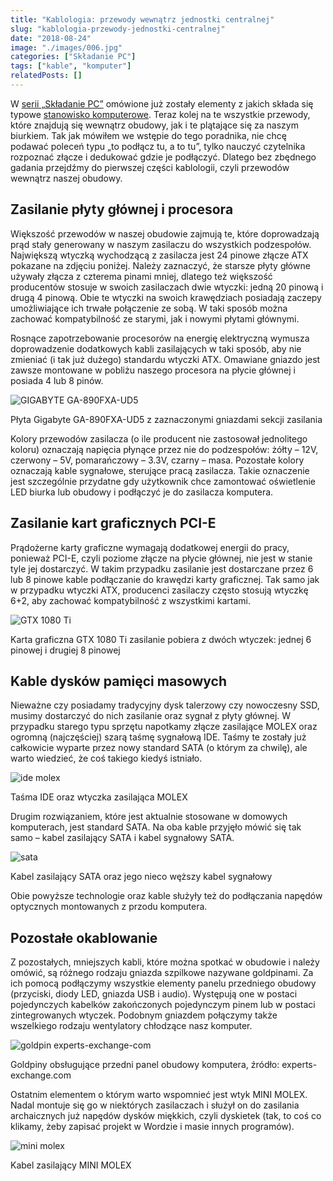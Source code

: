 ```yaml
---
title: "Kablologia: przewody wewnątrz jednostki centralnej"
slug: "kablologia-przewody-jednostki-centralnej"
date: "2018-08-24"
image: "./images/006.jpg"
categories: ["Składanie PC"]
tags: ["kable", "komputer"]
relatedPosts: []
---
```


W [serii „Składanie PC”](/skladanie-pc) omówione już zostały elementy z jakich składa się typowe [stanowisko komputerowe](/elementy-stanowiska-komputerowego). Teraz kolej na te wszystkie przewody, które znajdują się wewnątrz obudowy, jak i te plątające się za naszym biurkiem. Tak jak mówiłem we wstępie do tego poradnika, nie chcę podawać poleceń typu „to podłącz tu, a to tu”, tylko nauczyć czytelnika rozpoznać złącze i dedukować gdzie je podłączyć. Dlatego bez zbędnego gadania przejdźmy do pierwszej części kablologii, czyli przewodów wewnątrz naszej obudowy.

## Zasilanie płyty głównej i procesora

Większość przewodów w naszej obudowie zajmują te, które doprowadzają prąd stały generowany w naszym zasilaczu do wszystkich podzespołów. Największą wtyczką wychodzącą z zasilacza jest 24 pinowe złącze ATX pokazane na zdjęciu poniżej. Należy zaznaczyć, że starsze płyty główne używały złącza z czterema pinami mniej, dlatego też większość producentów stosuje w swoich zasilaczach dwie wtyczki: jedną 20 pinową i drugą 4 pinową. Obie te wtyczki na swoich krawędziach posiadają zaczepy umożliwiające ich trwałe połączenie ze sobą. W taki sposób można zachować kompatybilność ze starymi, jak i nowymi płytami głównymi.

Rosnące zapotrzebowanie procesorów na energię elektryczną wymusza doprowadzenie dodatkowych kabli zasilających w taki sposób, aby nie zmieniać (i tak już dużego) standardu wtyczki ATX. Omawiane gniazdo jest zawsze montowane w pobliżu naszego procesora na płycie głównej i posiada 4 lub 8 pinów.

![GIGABYTE GA-890FXA-UD5](images/atx-204-atx12v-P8-GA-890FXA-UD5.jpg)

<ImageDescription>Płyta Gigabyte GA-890FXA-UD5 z zaznaczonymi gniazdami sekcji zasilania</ImageDescription>

<InfoBlock>Kolory przewodów zasilacza (o ile producent nie zastosował jednolitego koloru) oznaczają napięcia płynące przez nie do podzespołów: żółty – 12V, czerwony – 5V, pomarańczowy – 3.3V, czarny – masa. Pozostałe kolory oznaczają kable sygnałowe, sterujące pracą zasilacza. Takie oznaczenie jest szczególnie przydatne gdy użytkownik chce zamontować oświetlenie LED biurka lub obudowy i podłączyć je do zasilacza komputera.</InfoBlock>

## Zasilanie kart graficznych PCI-E

Prądożerne karty graficzne wymagają dodatkowej energii do pracy, ponieważ PCI-E, czyli poziome złącze na płycie głównej, nie jest w stanie tyle jej dostarczyć. W takim przypadku zasilanie jest dostarczane przez 6 lub 8 pinowe kable podłączanie do krawędzi karty graficznej. Tak samo jak w przypadku wtyczki ATX, producenci zasilaczy często stosują wtyczkę 6+2, aby zachować kompatybilność z wszystkimi kartami.

![GTX 1080 Ti](images/pcie-62-GTX1080Ti.jpg)

<ImageDescription>Karta graficzna GTX 1080 Ti zasilanie pobiera z dwóch wtyczek: jednej 6 pinowej i drugiej 8 pinowej</ImageDescription>

## Kable dysków pamięci masowych

Nieważne czy posiadamy tradycyjny dysk talerzowy czy nowoczesny SSD, musimy dostarczyć do nich zasilanie oraz sygnał z płyty głównej. W przypadku starego typu sprzętu napotkamy złącze zasilające MOLEX oraz ogromną (najczęściej) szarą taśmę sygnałową IDE. Taśmy te zostały już całkowicie wyparte przez nowy standard SATA (o którym za chwilę), ale warto wiedzieć, że coś takiego kiedyś istniało.

![ide molex](images/molex-i-ide.jpg)

<ImageDescription>Taśma IDE oraz wtyczka zasilająca MOLEX</ImageDescription>

Drugim rozwiązaniem, które jest aktualnie stosowane w domowych komputerach, jest standard SATA. Na oba kable przyjęło mówić się tak samo – kabel zasilający SATA i kabel sygnałowy SATA.

![sata](images/sata.jpg)

<ImageDescription>Kabel zasilający SATA oraz jego nieco węższy kabel sygnałowy</ImageDescription>

<InfoBlock>Obie powyższe technologie oraz kable służyły też do podłączania napędów optycznych montowanych z przodu komputera.</InfoBlock>

## Pozostałe okablowanie

Z pozostałych, mniejszych kabli, które można spotkać w obudowie i należy omówić, są różnego rodzaju gniazda szpilkowe nazywane goldpinami. Za ich pomocą podłączymy wszystkie elementy panelu przedniego obudowy (przyciski, diody LED, gniazda USB i audio). Występują one w postaci pojedynczych kabelków zakończonych pojedynczym pinem lub w postaci zintegrowanych wtyczek. Podobnym gniazdem połączymy także wszelkiego rodzaju wentylatory chłodzące nasz komputer.

![goldpin experts-exchange-com](images/goldpiny-experts-exchange-com.jpg)

<ImageDescription>Goldpiny obsługujące przedni panel obudowy komputera, źródło: experts-exchange.com</ImageDescription>

Ostatnim elementem o którym warto wspomnieć jest wtyk MINI MOLEX. Nadal montuje się go w niektórych zasilaczach i służył on do zasilania archaicznych już napędów dysków miękkich, czyli dyskietek (tak, to coś co klikamy, żeby zapisać projekt w Wordzie i masie innych programów).

![mini molex](images/mini-molex.jpg)

<ImageDescription>Kabel zasilający MINI MOLEX</ImageDescription>

<AssemblingPcFooter nextPost='/kablologia-pajeczyna-za-biurkiem'/>
